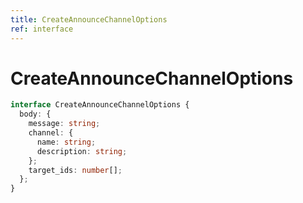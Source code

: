 ```yaml
---
title: CreateAnnounceChannelOptions
ref: interface
---
```


# CreateAnnounceChannelOptions

```ts
interface CreateAnnounceChannelOptions {
  body: {
    message: string;
    channel: {
      name: string;
      description: string;
    };
    target_ids: number[];
  };
}
```
